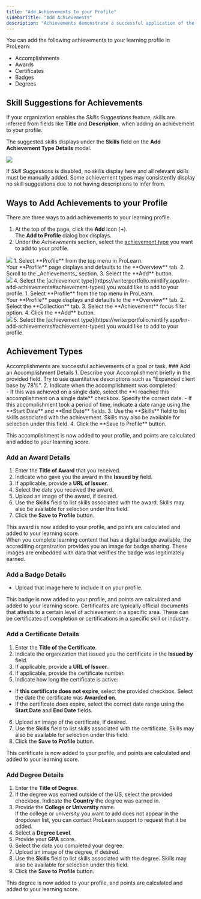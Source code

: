 ```yaml
---
title: "Add Achievements to your Profile"
sidebarTitle: "Add Achievements"
description: "Achievements demonstrate a successful application of the skills you have learned and developed. Document your personal and professional achievements by adding them to your learning profile."
---
```

You can add the following achievements to your learning profile in ProLearn:
* Accomplishments
* Awards
* Certificates
* Badges
* Degrees

## Skill Suggestions for Achievements
If your organization enables the _Skills Suggestions_ feature, skills are inferred from fields like **Title** and **Description**, when adding an achievement to your profile.

The suggested skills displays under the **Skills** field on the **Add Achievement Type Details** modal.
<Frame>
  <img src="/images/lrn_skill_suggestions.png" />
</Frame>

If _Skill Suggestions_ is disabled, no skills display here and all relevant skills must be manually added. Some achievement types may consistently display no skill suggestions due to not having descriptions to infer from. 

## Ways to Add Achievements to your Profile
There are three ways to add achievements to your learning profile.
<AccordionGroup>
  <Accordion title="To Add an Achievement Using Add to Profile (Global Add)">
  1. At the top of the page, click the **Add** icon (**+**). <br />
  The **Add to Profile** dialog box displays.
  2. Under the _Achievements_ section, select the [achievement type](https://writerportfolio.mintlify.app/lrn-add-achievements#achievement-types) you want to add to your profile.<br />
<Frame>
<img src="/images/lrn_add_achievements_to_profile.png" />
</Frame>

  </Accordion>

  <Accordion title="To Add an Achievement on the Profile Overview Page">
1. Select **Profile** from the top menu in ProLearn.<br/>
Your **Profile** page displays and defaults to the **Overview** tab.
2. Scroll to the _Achievements_ section.
3. Select the **Add** button.<br />
<Frame>
<img src="/images/lrn_overview_add_achievement.png" />
</Frame>
4. Select the [achievement type](https://writerportfolio.mintlify.app/lrn-add-achievements#achievement-types) you would like to add to your profile.

  </Accordion>

  <Accordion title="To Add An Achievement on the Profile Collection Page">
1. Select **Profile** from the top menu in ProLearn.<br/>
Your **Profile** page displays and defaults to the **Overview** tab.
2. Select the **Collection** tab.
3. Select the **Achievement** focus filter option.
4. Click the **Add** button. <br />
<Frame>
<img src="/images/lrn_collection_add_achievement.png" />
</Frame>
5. Select the [achievement type](https://writerportfolio.mintlify.app/lrn-add-achievements#achievement-types) you would like to add to your profile. 
</Accordion>
</AccordionGroup>

## Achievement Types
<AccordionGroup>
  <Accordion title="Accomplishments">
   Accomplishments are successful achievements of a goal or task.
### Add an Accomplishment Details
1. Describe your Accomplishment briefly in the provided field. Try to use quantitative descriptions such as "Expanded client base by 78%".
2. Indicate when the accomplishment was completed: <br />
  - If this was achieved on a single date, select the **I reached this accomplishment on a single date** checkbox. Specify the correct date.
  - If this accomplishment took a period of time, indicate a date range using the **Start Date** and **End Date** fields.
3. Use the **Skills** field to list skills associated with the achievement. Skills may also be available for selection under this field.
4. Click the **Save to Profile** button.

This accomplishment is now added to your profile, and points are calculated and added to your learning score.
  </Accordion>
  <Accordion title="Awards">
### Add an Award Details
1. Enter the **Title of Award** that you received.
2. Indicate who gave you the award in the **Issued by** field.
3. If applicable, provide a **URL of Issuer**.
4. Select the date you received the award.
5. Upload an image of the award, if desired.
6. Use the **Skills** field to list skills associated with the award. Skills may also be available for selection under this field.
7. Click the **Save to Profile** button.

This award is now added to your profile, and points are calculated and added to your learning score.  
</Accordion>
  <Accordion title="Badges">
When you complete learning content that has a digital badge available, the accrediting organization provides you an image for badge sharing. These images are embedded with data that verifies the badge was legitimately earned. 

### Add a Badge Details
- Upload that image here to include it on your profile. 

This badge is now added to your profile, and points are calculated and added to your learning score.
</Accordion>
 <Accordion title="Certificates">
  Certificates are typically official documents that attests to a certain level of achievement in a specific area. These can be certificates of completion or certifications in a specific skill or industry.

### Add a Certificate Details
1. Enter the **Title of the Certificate**.
2. Indicate the organization that issued you the certificate in the **Issued by** field.
3. If applicable, provide a **URL of Issuer**.
4. If applicable, provide the certificate number.
5. Indicate how long the certificate is active:
  * If **this certificate does not expire**, select the provided checkbox. Select the date the certificate was **Awarded on**.
  * If the certificate does expire, select the correct date range using the **Start Date** and **End Date** fields.
6. Upload an image of the certificate, if desired.
7. Use the **Skills** field to list skills associated with the certificate. Skills may also be available for selection under this field.
8. Click the **Save to Profile** button.

This certificate is now added to your profile, and points are calculated and added to your learning score.
  </Accordion>
 <Accordion title="Degrees">
### Add Degree Details
1. Enter the **Title of Degree**.
2. If the degree was earned outside of the US, select the provided checkbox. Indicate the **Country** the degree was earned in.
3. Provide the **College or University** name. <br />
<Warning> If the college or university you want to add does not appear in the dropdown list, you can contact ProLearn support to request that it be added.</Warning>
4. Select a **Degree Level**.
5. Provide your **GPA** score.
6. Select the date you completed your degree.
7. Upload an image of the degree, if desired.
8. Use the **Skills** field to list skills associated with the degree. Skills may also be available for selection under this field.
9. Click the **Save to Profile** button.

This degree is now added to your profile, and points are calculated and added to your learning score.  
</Accordion>
</AccordionGroup>
